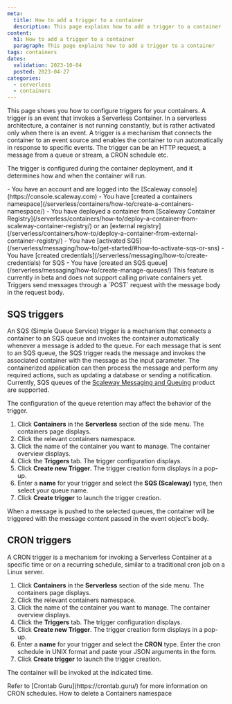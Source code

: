 ```yaml
---
meta:
  title: How to add a trigger to a container
  description: This page explains how to add a trigger to a container
content:
  h1: How to add a trigger to a container
  paragraph: This page explains how to add a trigger to a container
tags: containers
dates:
  validation: 2023-10-04
  posted: 2023-04-27
categories:
  - serverless
  - containers
---
```


This page shows you how to configure triggers for your containers. A trigger is an event that invokes a Serverless Container.
In a serverless architecture, a container is not running constantly, but is rather activated only when there is an event.
A trigger is a mechanism that connects the container to an event source and enables the container to run automatically in response to specific events.
The trigger can be an HTTP request, a message from a queue or stream, a CRON schedule etc.

The trigger is configured during the container deployment, and it determines how and when the container will run.

<Message type="requirement">
  - You have an account and are logged into the [Scaleway console](https://console.scaleway.com)
  - You have [created a containers namespace](/serverless/containers/how-to/create-a-containers-namespace/)
  - You have deployed a container from [Scaleway Container Registry](/serverless/containers/how-to/deploy-a-container-from-scaleway-container-registry/) or an [external registry](/serverless/containers/how-to/deploy-a-container-from-external-container-registry/)
  - You have [activated SQS](/serverless/messaging/how-to/get-started/#how-to-activate-sqs-or-sns)
  - You have [created credentials](/serverless/messaging/how-to/create-credentials) for SQS
  - You have [created an SQS queue](/serverless/messaging/how-to/create-manage-queues/)
</Message>

<Message type="important">
  This feature is currently in beta and does not support calling private containers yet.
</Message>

<Message type="note">
  Triggers send messages through a `POST` request with the message body in the request body.
</Message>

## SQS triggers

An SQS (Simple Queue Service) trigger is a mechanism that connects a container to an SQS queue and invokes the container automatically whenever a message is added to the queue.
For each message that is sent to an SQS queue, the SQS trigger reads the message and invokes the associated container with the message as the input parameter.
The containerized application can then process the message and perform any required actions, such as updating a database or sending a notification.
Currently, SQS queues of the [Scaleway Messaging and Queuing](/serverless/messaging/quickstart/) product are supported.

The configuration of the queue retention may affect the behavior of the trigger.

1. Click **Containers** in the **Serverless** section of the side menu. The containers page displays.
2. Click the relevant containers namespace.
3. Click the name of the container you want to manage. The container overview displays.
4. Click the **Triggers** tab. The trigger configuration displays.
5. Click **Create new Trigger**. The trigger creation form displays in a pop-up.
6. Enter a **name** for your trigger and select the **SQS (Scaleway)** type, then select your queue name.
7. Click **Create trigger** to launch the trigger creation.

When a message is pushed to the selected queues, the container will be triggered with the message content passed in the event object's body.


## CRON triggers

A CRON trigger is a mechanism for invoking a Serverless Container at a specific time or on a recurring schedule, similar to a traditional cron job on a Linux server.

1. Click **Containers** in the **Serverless** section of the side menu. The containers page displays.
2. Click the relevant containers namespace.
3. Click the name of the container you want to manage. The container overview displays.
4. Click the **Triggers** tab. The trigger configuration displays.
5. Click **Create new Trigger**. The trigger creation form displays in a pop-up.
6. Enter a **name** for your trigger and select the **CRON** type. Enter the cron schedule in UNIX format and paste your JSON arguments in the form.
7. Click **Create trigger** to launch the trigger creation.

The container will be invoked at the indicated time.

<Message type="note">
    Refer to [Crontab Guru](https://crontab.guru/) for more information on CRON schedules.
</Message>

<Navigation>
  <PreviousButton to="/serverless/containers/how-to/delete-a-containers-namespace/">How to delete a Containers namespace</PreviousButton>
</Navigation>
